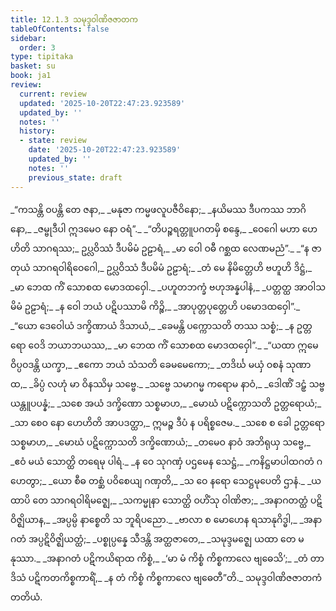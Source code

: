 ```yaml
---
title: 12.1.3 သမုဒ္ဒဝါဏိဇဇာတက
tableOfContents: false
sidebar:
  order: 3
type: tipitaka
basket: su
book: ja1
review:
  current: review
  updated: '2025-10-20T22:47:23.923589'
  updated_by: ''
  notes: ''
  history:
  - state: review
    date: '2025-10-20T22:47:23.923589'
    updated_by: ''
    notes: ''
    previous_state: draft
---
```



<DynamicBreadcrumb />


<ReviewStatus review={frontmatter.review} showDetails={true} />

<HypothesisAnnotation frontmatter={frontmatter} />

<Division number="25" book="ja1" e="ch" v="22" p="244">

<Paragraph number="2265" type="verses" book="ja1">
_“ကသန္တိ ဝပန္တိ တေ ဇနာ,_  
_မနုဇာ ကမ္မဖလူပဇီဝိနော;_  
_နယိမဿ ဒီပကဿ ဘာဂိနော,_  
_ဇမ္ဗုဒီပါ ဣဒမေဝ နော ဝရံ”._  

</Paragraph>

</Division>
<Division number="26" book="ja1" e="ch" v="22" p="244">

<Paragraph number="2266" type="verses" book="ja1">
_“တိပဉ္စရတ္တူပဂတမှိ စန္ဒေ,_  
_ဝေဂေါ မဟာ ဟေဟိတိ သာဂရဿ;_  
ဥပ္လဝိဿံ ဒီပမိမံ ဥဠာရံ,_  
_မာ ဝေါ ဝဓီ ဂစ္ဆထ လေဏမညံ”._  

</Paragraph>

</Division>
<Division number="27" book="ja1" e="ch" v="22" p="244">

<Paragraph number="2267" type="verses" book="ja1">
_“န ဇာတုယံ သာဂရဝါရိဝေဂေါ,_  
ဥပ္လဝိဿံ ဒီပမိမံ ဥဠာရံ;_  
_တံ မေ နိမိတ္တေဟိ ဗဟူဟိ ဒိဋ္ဌံ,_  
_မာ ဘေထ ကိံ သောစထ မောဒထဝှေါ._  

</Paragraph>

</Division>
<Division number="28" book="ja1" e="ch" v="22" p="244">

<Paragraph number="2268" type="verses" book="ja1">
_ပဟူတဘက္ခံ ဗဟုအန္နပါနံ,_  
_ပတ္တတ္ထ အာဝါသမိမံ ဥဠာရံ;_  
_န ဝေါ ဘယံ ပဋိပဿာမိ ကိဉ္စိ,_  
_အာပုတ္တပုတ္တေဟိ ပမောဒထဝှေါ”._  

</Paragraph>

</Division>
<Division number="29" book="ja1" e="ch" v="22" p="244">

<Paragraph number="2269" type="verses" book="ja1">
_“ယော ဒေဝေါယံ ဒက္ခိဏာယံ ဒိသာယံ,_  
_ခေမန္တိ ပက္ကောသတိ တဿ သစ္စံ;_  
_န ဥတ္တရော ဝေဒိ ဘယာဘယဿ,_  
_မာ ဘေထ ကိံ သောစထ မောဒထဝှေါ”._  

</Paragraph>

</Division>
<Division number="30" book="ja1" e="ch" v="22" p="244">

<Paragraph number="2270" type="verses" book="ja1">
_“ယထာ ဣမေ ဝိပ္ပဝဒန္တိ ယက္ခာ,_  
_ဧကော ဘယံ သံသတိ ခေမမေကော;_  
_တဒိင်္ဃ မယှံ ဝစနံ သုဏာထ,_  
_ခိပ္ပံ လဟုံ မာ ဝိနဿိမှ သဗ္ဗေ._  

</Paragraph>

</Division>
<Division number="31" book="ja1" e="ch" v="22" p="245">

<Paragraph number="2271" type="verses" book="ja1">
_သဗ္ဗေ သမာဂမ္မ ကရောမ နာဝံ,_  
_ဒေါဏိံ ဒဠှံ သဗ္ဗယန္တူပပန္နံ;_  
_သစေ အယံ ဒက္ခိဏော သစ္စမာဟ,_  
_မောဃံ ပဋိက္ကောသတိ ဥတ္တရောယံ;_  
_သာ စေဝ နော ဟေဟိတိ အာပဒတ္ထာ,_  
ဣမဉ္စ ဒီပံ န ပရိစ္စဇေမ._  

</Paragraph>

</Division>
<Division number="32" book="ja1" e="ch" v="22" p="245">

<Paragraph number="2272" type="verses" book="ja1">
_သစေ စ ခေါ ဥတ္တရော သစ္စမာဟ,_  
_မောဃံ ပဋိက္ကောသတိ ဒက္ခိဏောယံ;_  
_တမေဝ နာဝံ အဘိရုယှ သဗ္ဗေ,_  
_ဧဝံ မယံ သောတ္ထိ တရေမု ပါရံ._  

</Paragraph>

</Division>
<Division number="33" book="ja1" e="ch" v="22" p="245">

<Paragraph number="2273" type="verses" book="ja1">
_န ဝေ သုဂဏှံ ပဌမေန သေဋ္ဌံ,_  
_ကနိဋ္ဌမာပါထဂတံ ဂဟေတွာ;_  
_ယော စီဓ တစ္ဆံ ပဝိစေယျ ဂဏှတိ,_  
_သ ဝေ နရော သေဋ္ဌမုပေတိ ဌာနံ._  

</Paragraph>

</Division>
<Division number="34" book="ja1" e="ch" v="22" p="245">

<Paragraph number="2274" type="verses" book="ja1">
_ယထာပိ တေ သာဂရဝါရိမဇ္ဈေ,_  
_သကမ္မုနာ သောတ္ထိ ဝဟိံသု ဝါဏိဇာ;_  
_အနာဂတတ္ထံ ပဋိဝိဇ္ဈိယာန,_  
_အပ္ပမ္ပိ နာစ္စေတိ သ ဘူရိပညော._  

</Paragraph>

</Division>
<Division number="35" book="ja1" e="ch" v="22" p="245">

<Paragraph number="2275" type="verses" book="ja1">
_ဗာလာ စ မောဟေန ရသာနုဂိဒ္ဓါ,_  
_အနာဂတံ အပ္ပဋိဝိဇ္ဈိယတ္ထံ;_  
_ပစ္စုပ္ပန္နေ သီဒန္တိ အတ္ထဇာတေ,_  
_သမုဒ္ဒမဇ္ဈေ ယထာ တေ မနုဿာ._  

</Paragraph>

</Division>
<Division number="36" book="ja1" e="ch" v="22" p="245">

<Paragraph number="2276" type="verses" book="ja1">
_အနာဂတံ ပဋိကယိရာထ ကိစ္စံ,_  
_‘မာ မံ ကိစ္စံ ကိစ္စကာလေ ဗျဓေသိ’;_  
_တံ တာဒိသံ ပဋိကတကိစ္စကာရိံ,_  
_န တံ ကိစ္စံ ကိစ္စကာလေ ဗျဓေတီ”တိ._  


</Paragraph>
</Division>

<Paragraph number="2277" type="center" book="ja1">
သမုဒ္ဒဝါဏိဇဇာတကံ တတိယံ.
</Paragraph>